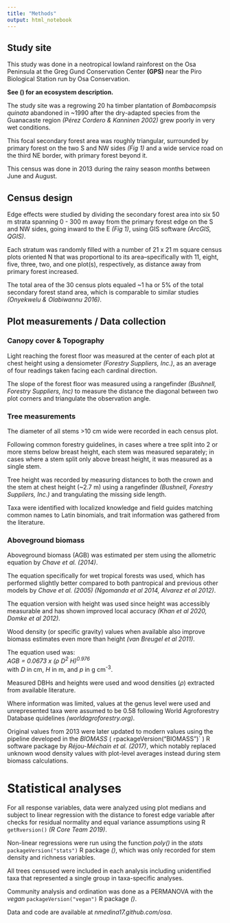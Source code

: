 ```yaml
---
title: "Methods"
output: html_notebook
---
```




## Study site



This study was done in a neotropical lowland rainforest on the Osa Peninsula at the Greg Gund Conservation Center **(GPS)** near the Piro Biological Station run by Osa Conservation.

**See () for an ecosystem description.**

The study site was a regrowing 20 ha timber plantation of *Bombacompsis quinata* abandoned in ~1990 after the dry-adapted species from the Guanacaste region *(Pérez Cordero & Kanninen 2002)* grew poorly in very wet conditions.

This focal secondary forest area was roughly triangular, surrounded by primary forest on the two S and NW sides *(Fig 1)* and a wide service road on the third NE border, with primary forest beyond it.

This census was done in 2013 during the rainy season months between June and August.



## Census design



Edge effects were studied by dividing the secondary forest area into six 50 m strata spanning 0 - 300 m away from the primary forest edge on the S and NW sides, going inward to the E *(Fig 1)*, using GIS software *(ArcGIS, QGIS)*.

Each stratum was randomly filled with a number of 21 x 21 m square census plots oriented N that was proportional to its area--specifically with 11, eight, five, three, two, and one plot(s), respectively, as distance away from primary forest increased.

The total area of the 30 census plots equaled ~1 ha or 5% of the total secondary forest stand area, which is comparable to similar studies *(Onyekwelu & Olabiwannu 2016)*.



## Plot measurements / Data collection



### Canopy cover & Topography



Light reaching the forest floor was measured at the center of each plot at chest height using a densiometer *(Forestry Suppliers, Inc.)*, as an average of four readings taken facing each cardinal direction.



<!-- ### [Topography] -->



The slope of the forest floor was measured using a rangefinder *(Bushnell, Forestry Suppliers, Inc)* to measure the distance the diagonal between two plot corners and triangulate the observation angle.



### Tree measurements



The diameter of all stems >10 cm wide were recorded in each census plot.

Following common forestry guidelines, in cases where a tree split into 2 or more stems below breast height, each stem was measured separately; in cases where a stem split only above breast height, it was measured as a single stem. 

Tree height was recorded by measuring distances to both the crown and the stem at chest height (~2.7 m) using a rangefinder *(Bushnell, Forestry Suppliers, Inc.)* and trangulating the missing side length.

Taxa were identified with localized knowledge and field guides matching common names to Latin binomials, 
and trait information was gathered from the literature.



### Aboveground biomass



Aboveground biomass (AGB) was estimated per stem using the allometric equation by *Chave et al. (2014)*.

The equation specifically for wet tropical forests was used, which has performed slightly better compared to both pantropical and previous other models by *Chave et al. (2005) (Ngomanda et al 2014, Alvarez et al 2012)*.

The equation version with height was used since height was accessibly measurable and has shown improved local accuracy *(Khan et al 2020, Domke et al 2012)*.

Wood density (or specific gravity) values when available also improve biomass estimates even more than height *(van Breugel et al 2011)*.

The equation used was:
\
*AGB = 0.0673 x (ρ D^2^ H)^0.976^*
\
with *D* in cm, *H* in m, and *p* in g cm^-3^.

Measured DBHs and heights were used and wood densities (*ρ*) extracted from available literature. 

Where information was limited, values at the genus level were used and unrepresented taxa were assumed to be 0.58 following World Agroforestry Database quidelines *(worldagroforestry.org)*.

<!-- *[References used for this step are given in *Table S1*.] * -->

Original values from 2013 were later updated to modern values using the pipeline developed in the *BIOMASS* ( `r `packageVersion("BIOMASS")` ) R software package by *Réjou-Méchain et al. (2017)*, which notably replaced unknown wood density values with plot-level averages instead during stem biomass calculations. 

<!-- However, these updates did not appear to change the main results of this study. -->



# Statistical analyses



For all response variables, data were analyzed using plot medians and subject to linear regression with the distance to forest edge variable after checks for residual normality and equal variance assumptions using R `getRversion()` *(R Core Team 2019)*.

 <!-- including biomass converted to a per hectare basis,  -->


<!-- Correlated variables were grouped into multi-way ANOVAs---namely biomass, wood density, and diameter in one group; and height, stem density, and wood density in a different group.  -->


Non-linear regressions were run using the function *poly()* in the *stats* `packageVersion("stats")` R package *()*, 
which was only recorded for stem density and richness variables. 


All trees censused were included in each analysis including unidentified taxa that represented a single group in taxa-specific analyses.

Community analysis and ordination was done as a PERMANOVA with the *vegan* `packageVersion("vegan")` R package *()*.

Data and code are available at *nmedina17.github.com/osa*.


<!-- -   Allen and Kim (2020) as some justification for family-level analysis (their MI forest site shares \~6 / their 20 families with this site) -->

<!-- -   Neighborhood influence metric (Lorimer 1983, applied in Looney et al 2016) -->


<!-- - justify metrics, i.e. entropy vs. hists -->
